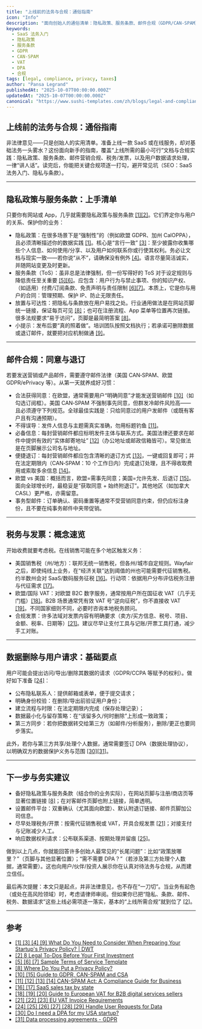```yaml
---
title: "上线前的法务与合规：通俗指南"
icon: "Info"
description: "面向创始人的通俗清单：隐私政策、服务条款、邮件合规（GDPR/CAN‑SPAM）、税务/发票、数据请求与 DPA（数据处理协议）的上线要点。"
keywords:
  - SaaS 法务入门
  - 隐私政策
  - 服务条款
  - GDPR
  - CAN-SPAM
  - VAT
  - DPA
  - 合规
tags: [legal, compliance, privacy, taxes]
author: "Pansa Legrand"
publishedAt: "2025-10-07T00:00:00.000Z"
updatedAt: "2025-10-07T00:00:00.000Z"
canonical: "https://www.sushi-templates.com/zh/blogs/legal-and-compliance-at-launch"
---
```


## 上线前的法务与合规：通俗指南

非法律意见——只是创始人的实用清单。准备上线一款 SaaS 或在线服务，却对基础法务一头雾水？这份面向新手的指南，覆盖“上线所需的最小可行”文档与合规实践：隐私政策、服务条款、邮件营销合规、税务/发票，以及用户数据请求处理，一律“讲人话”。读完后，你能把关键合规项逐一打勾，避开常见坑（SEO：SaaS 法务入门、隐私与条款）。

---

## 隐私政策与服务条款：上手清单

只要你有网站或 App，几乎就需要隐私政策与服务条款 <a href="https://www.dwt.com/blogs/startup-law-blog/2020/09/privacy-policy-for-startups" target="_blank" rel="noopener noreferrer">[1]</a><a href="https://www.techstars.com/blog/advice/8-legal-to-dos-before-your-first-investment" target="_blank" rel="noopener noreferrer">[2]</a>。它们界定你与用户的关系、保护你的业务：

- 隐私政策：在很多场景下是“强制性”的（例如欧盟 GDPR、加州 CalOPPA），且必须清晰描述你的数据实践 <a href="https://www.dwt.com/blogs/startup-law-blog/2020/09/privacy-policy-for-startups" target="_blank" rel="noopener noreferrer">[1]</a>。核心是“言行一致” <a href="https://www.dwt.com/blogs/startup-law-blog/2020/09/privacy-policy-for-startups" target="_blank" rel="noopener noreferrer">[3]</a>：至少披露你收集哪些个人信息、如何使用/分享、以及用户如何联系你或行使其权利。务必让文档与现实一致——若你说“从不”，请确保没有例外 <a href="https://www.dwt.com/blogs/startup-law-blog/2020/09/privacy-policy-for-startups" target="_blank" rel="noopener noreferrer">[4]</a>。语言尽量简洁诚实，并随网站变更及时更新。
- 服务条款（ToS）：虽非总是法律强制，但一份写得好的 ToS 对于设定规则与降低责任至关重要 <a href="https://termly.io/resources/templates/terms-of-service-template/" target="_blank" rel="noopener noreferrer">[5]</a><a href="https://termly.io/resources/templates/terms-of-service-template/" target="_blank" rel="noopener noreferrer">[6]</a>。应包含：用户行为与禁止事项、你的知识产权、（如适用）付费/订阅条款、免责声明与责任限制 <a href="https://termly.io/resources/templates/terms-of-service-template/" target="_blank" rel="noopener noreferrer">[6]</a><a href="https://termly.io/resources/templates/terms-of-service-template/" target="_blank" rel="noopener noreferrer">[7]</a>。本质上，它是你与用户的合同：管理预期、保护 IP、防止无限责任。
- 放置与可达性：把隐私与条款放在用户易找之处。行业通用做法是在网站页脚统一链接，保证每页可见 <a href="https://termly.io/faq/where-do-you-put-a-privacy-policy/" target="_blank" rel="noopener noreferrer">[8]</a>；也可在注册流程、App 菜单等位置再次链接。很多法规要求“易于访问”，页脚是最简明答案 <a href="https://termly.io/faq/where-do-you-put-a-privacy-policy/" target="_blank" rel="noopener noreferrer">[8]</a>。
- 小提示：发布后要“真的照着做”。培训团队按照文档执行；若承诺可删除数据或退订邮件，就要把对应机制做通 <a href="https://www.dwt.com/blogs/startup-law-blog/2020/09/privacy-policy-for-startups" target="_blank" rel="noopener noreferrer">[9]</a>。

---

## 邮件合规：同意与退订

若要发送营销或产品邮件，需要遵守邮件法律（美国 CAN‑SPAM、欧盟 GDPR/ePrivacy 等）。从第一天就养成好习惯：

- 合法获得同意：在欧盟，通常需要用户“明确同意”才能发送营销邮件 <a href="https://emailchef.com/emailchef-academy/guide-to-gdpr-can-spam-and-csa-and-their-differences/" target="_blank" rel="noopener noreferrer">[10]</a>（如勾选订阅框）。美国 CAN‑SPAM 不强制事先同意，但群发冷邮件风险高——且必须遵守下列规范。全球最佳实践是：只给同意过的用户发邮件（或既有客户且有沟通预期）。
- 不得误导：发件人信息与主题需真实准确，勿用标题钓鱼 <a href="https://www.ftc.gov/business-guidance/resources/can-spam-act-compliance-guide-business" target="_blank" rel="noopener noreferrer">[11]</a>。
- 必备信息：每封营销邮件都应标明发件主体与联系方式。美国法律还要求在邮件中提供有效的“实体邮寄地址” <a href="https://www.ftc.gov/business-guidance/resources/can-spam-act-compliance-guide-business" target="_blank" rel="noopener noreferrer">[12]</a>（办公地址或邮政信箱皆可）。常见做法是在页脚展示公司名与地址。
- 便捷退订：每封营销邮件都应包含清晰的退订方式 <a href="https://www.ftc.gov/business-guidance/resources/can-spam-act-compliance-guide-business" target="_blank" rel="noopener noreferrer">[13]</a>，一键或回复即可；并在法定期限内（CAN‑SPAM：10 个工作日内）完成退订处理，且不得收取费用或索取多余信息 <a href="https://www.ftc.gov/business-guidance/resources/can-spam-act-compliance-guide-business" target="_blank" rel="noopener noreferrer">[14]</a>。
- 欧盟 vs 美国：概括而言，欧盟=需事先同意；美国=允许先发、后退订 <a href="https://emailchef.com/emailchef-academy/guide-to-gdpr-can-spam-and-csa-and-their-differences/" target="_blank" rel="noopener noreferrer">[15]</a>。面向全球增长时，最稳妥是“获取同意 + 始终附退订”。其他地区（如加拿大 CASL）更严格，亦需留意。
- 事务型邮件：订单确认、密码重置等通常不受营销同意约束，但仍应标注身份，且不要在纯事务邮件中夹带促销。

---

## 税务与发票：概念速览

开始收费就要考虑税。在线销售可能在多个地区触发义务：

- 美国销售税（州/地方）：联邦无统一销售税，但各州/城市自定规则。Wayfair 之后，即使纯线上业务，在“经济关联”达到阈值的州也可能需要代征销售税。约半数州会对 SaaS/数码服务征税 <a href="https://www.anrok.com/saas-sales-tax-by-state" target="_blank" rel="noopener noreferrer">[16]</a>。行动项：依据用户分布评估税务注册与代征需求 <a href="https://www.anrok.com/saas-sales-tax-by-state" target="_blank" rel="noopener noreferrer">[17]</a>。
- 欧盟/国际 VAT：对欧盟 B2C 数字服务，通常按用户所在国征收 VAT（几乎无门槛）<a href="https://www.taxjar.com/blog/guide-european-vat-b2b-digital-services-sellers" target="_blank" rel="noopener noreferrer">[18]</a>。B2B 场景通常凭有效 VAT 号“逆向征税”，你不直接收 VAT <a href="https://www.taxjar.com/blog/guide-european-vat-b2b-digital-services-sellers" target="_blank" rel="noopener noreferrer">[19]</a>。不同国家细则不同，必要时咨询本地税务顾问。
- 合规发票：许多法域对发票内容有明确要求（卖方/买方信息、税号、项目、金额、税率、日期等）<a href="https://www.taxually.com/blog/eu-vat-invoice-requirements-for-businesses" target="_blank" rel="noopener noreferrer">[21]</a>。建议尽早让支付工具与记账/开票工具打通，减少手工对账。

---

## 数据删除与用户请求：基础要点

用户可能会提出访问/导出/删除其数据的请求（GDPR/CCPA 等赋予的权利）。做好如下准备 <a href="https://www.termsfeed.com/blog/user-requests-data-access-deletion-portability/" target="_blank" rel="noopener noreferrer">[24]</a>：

- 公布隐私联系人：提供邮箱或表单，便于提交请求；
- 明确身份校验：在删除/导出前验证用户身份；
- 建立流程与时限：在法定期限内完成（保存处理记录）；
- 数据最小化与留存策略：在“该留多久/何时删除”上形成一致政策；
- 第三方同步：若你把数据转交给第三方（如邮件/分析服务），删除/更正也要同步落实。

此外，若你与第三方共享/处理个人数据，通常需要签订 DPA（数据处理协议），以明确双方的数据保护义务与范围 <a href="https://www.contractsent.com/do-i-need-a-dpa-for-my-usa-startup/" target="_blank" rel="noopener noreferrer">[30]</a><a href="https://www.rocketlawyer.com/gb/en/business/data-protection-for-businesses/legal-guide/data-processing-agreements" target="_blank" rel="noopener noreferrer">[31]</a>。

---

## 下一步与务实建议

- 备好隐私政策与服务条款（结合你的业务实际），在网站页脚与注册/商店页等显著位置链接 <a href="https://termly.io/faq/where-do-you-put-a-privacy-policy/" target="_blank" rel="noopener noreferrer">[8]</a>；在对客邮件页脚也附上链接，简单透明。
- 设置邮件平台：双重确认（尤其面向欧盟）、默认附退订链接、邮件页脚加公司信息。
- 尽早处理税务/开票：按需代征销售税或 VAT，开具合规发票 <a href="https://www.taxually.com/blog/eu-vat-invoice-requirements-for-businesses" target="_blank" rel="noopener noreferrer">[21]</a>；对接支付与记账减少人工。
- 响应数据权利请求：公布联系渠道、按期处理并留痕 <a href="https://www.termsfeed.com/blog/user-requests-data-access-deletion-portability/" target="_blank" rel="noopener noreferrer">[25]</a>。

做到以上几点，你就能回答许多创始人最常见的“长尾问题”：比如“政策放哪里？”（页脚与其他显著位置）；“需不需要 DPA？”（若涉及第三方处理个人数据，通常需要）。这也向用户/伙伴/投资人展示你在认真对待法务与合规，从而建立信任。

最后再次提醒：本文只是起点，并非法律意见，也不存在“一刀切”。当业务有起色（或处在高风险领域）时，考虑请律师审阅。但如果你已把“隐私、条款、邮件、税务、数据请求”这些上线必需项逐一落实，基本的“上线所需合规”就到位了 <a href="https://www.techstars.com/blog/advice/8-legal-to-dos-before-your-first-investment" target="_blank" rel="noopener noreferrer">[2]</a>。

---

## 参考

 - <a href="https://www.dwt.com/blogs/startup-law-blog/2020/09/privacy-policy-for-startups" target="_blank" rel="noopener noreferrer">[1] [3] [4] [9] What Do You Need to Consider When Preparing Your Startup's Privacy Policy? | DWT</a>
 - <a href="https://www.techstars.com/blog/advice/8-legal-to-dos-before-your-first-investment" target="_blank" rel="noopener noreferrer">[2] 8 Legal To-Dos Before Your First Investment</a>
 - <a href="https://termly.io/resources/templates/terms-of-service-template/" target="_blank" rel="noopener noreferrer">[5] [6] [7] Sample Terms of Service Template</a>
 - <a href="https://termly.io/faq/where-do-you-put-a-privacy-policy/" target="_blank" rel="noopener noreferrer">[8] Where Do You Put a Privacy Policy?</a>
 - <a href="https://emailchef.com/emailchef-academy/guide-to-gdpr-can-spam-and-csa-and-their-differences/" target="_blank" rel="noopener noreferrer">[10] [15] Guide to GDPR, CAN-SPAM and CSA</a>
 - <a href="https://www.ftc.gov/business-guidance/resources/can-spam-act-compliance-guide-business" target="_blank" rel="noopener noreferrer">[11] [12] [13] [14] CAN-SPAM Act: A Compliance Guide for Business</a>
 - <a href="https://www.anrok.com/saas-sales-tax-by-state" target="_blank" rel="noopener noreferrer">[16] [17] SaaS sales tax by state</a>
 - <a href="https://www.taxjar.com/blog/guide-european-vat-b2b-digital-services-sellers" target="_blank" rel="noopener noreferrer">[18] [19] [20] Guide to European VAT for B2B digital services sellers</a>
 - <a href="https://www.taxually.com/blog/eu-vat-invoice-requirements-for-businesses" target="_blank" rel="noopener noreferrer">[21] [22] [23] EU VAT Invoice Requirements</a>
 - <a href="https://www.termsfeed.com/blog/user-requests-data-access-deletion-portability/" target="_blank" rel="noopener noreferrer">[24] [25] [26] [27] [28] [29] Handle User Requests for Data</a>
 - <a href="https://www.contractsent.com/do-i-need-a-dpa-for-my-usa-startup/" target="_blank" rel="noopener noreferrer">[30] Do I need a DPA for my USA startup?</a>
 - <a href="https://www.rocketlawyer.com/gb/en/business/data-protection-for-businesses/legal-guide/data-processing-agreements" target="_blank" rel="noopener noreferrer">[31] Data processing agreements - GDPR</a>
